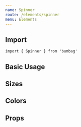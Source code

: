 ```yaml
---
name: Spinner
route: /elements/spinner
menu: Elements
---
```



## Import

`import { Spinner } from 'bumbag'`

## Basic Usage

<Playground>
  <Spinner />
</Playground>

## Sizes

<Playground>
  <Spinner size="small" />
  <Spinner />
  <Spinner size="medium" />
  <Spinner size="large" />
</Playground>

## Colors

<Playground>
  <Spinner palette="success" />
  <Spinner palette="danger" />
  <Spinner palette="warning" />
</Playground>


## Props

<PropsTable of={Spinner} />
